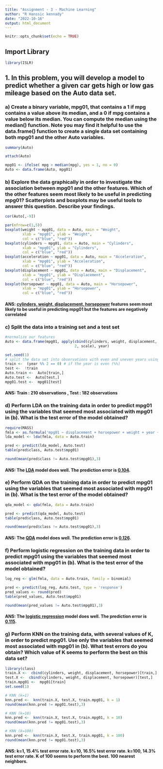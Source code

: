 ```yaml
---
title: "Assignment - 3 - Machine Learning"
author: "R Hanssic kennady"
date: "2022-10-16"
output: html_document
---
```


```r
knitr::opts_chunk$set(echo = TRUE)
```

## Import Library

```r
library(ISLR)
```

## 1. In this problem, you will develop a model to predict whether a given car gets high or low gas mileage based on the Auto data set.

### a) Create a binary variable, mpg01, that contains a 1 if mpg contains a value above its median, and a 0 if mpg contains a value below its median. You can compute the median using the median() function. Note you may find it helpful to use the data.frame() function to create a single data set containing both mpg01 and the other Auto variables.

```r
summary(Auto)
```

```r
attach(Auto)
```

```r
mpg01 <- ifelse( mpg > median(mpg), yes = 1, no = 0)
Auto <- data.frame(Auto, mpg01)
```

### b) Explore the data graphically in order to investigate the association between mpg01 and the other features. Which of the other features seem most likely to be useful in predicting mpg01? Scatterplots and boxplots may be useful tools to answer this question. Describe your findings.

```r
cor(Auto[,-9])
```

```r
par(mfrow=c(1,5))
boxplot(weight ~ mpg01, data = Auto, main = "Weight", 
        xlab = "mpg01", ylab = "Weight",
        col = c("blue", "red"))
boxplot(cylinders ~ mpg01, data = Auto, main = "Cylinders", 
        xlab = "mpg01", ylab = "Cylinders",
        col = c("blue", "red"))
boxplot(acceleration ~ mpg01, data = Auto, main = "Acceleration", 
        xlab = "mpg01", ylab = "Acceleration",
        col = c("blue", "red"))
boxplot(displacement ~ mpg01, data = Auto, main = "Displacement", 
        xlab = "mpg01", ylab = "Displacement",
        col = c("blue", "red"))
boxplot(horsepower ~ mpg01, data = Auto, main = "Horsepower", 
        xlab = "mpg01", ylab = "Horsepower",
        col = c("blue", "red"))
```

#### ANS: [**cylinders, weight, displacement, horsepower**]{.underline} features seem most likely to be useful in predicting mpg01 but the features are negatively correlated

### c) Split the data into a training set and a test set

```r
#normalize our features
Auto <- data.frame(mpg01, apply(cbind(cylinders, weight, displacement, horsepower, acceleration), 
                                2, scale), year)
```

```r
set.seed(1)
# split the data set into observations with even and uneven years using %% operator
train <-  (year %% 2 == 0) # if the year is even (%%)
test <-  !train
Auto.train <-  Auto[train,]
Auto.test <-  Auto[test,]
mpg01.test <-  mpg01[test]
```

#### ANS: Train : 210 observations , Test : 182 observations

### d) Perform LDA on the training data in order to predict mpg01 using the variables that seemed most associated with mpg01 in (b). What is the test error of the model obtained?

```r
require(MASS)
fmla <- as.formula('mpg01 ~ displacement + horsepower + weight + year + cylinders')
lda_model <- lda(fmla, data = Auto.train)

pred <- predict(lda_model, Auto.test)
table(pred$class, Auto.test$mpg01)
```

```r
round(mean(pred$class != Auto.test$mpg01),3)
```

#### ANS: The [LDA]{.underline} model does well. The prediction error is [0.104]{.underline}.

### e) Perform QDA on the training data in order to predict mpg01 using the variables that seemed most associated with mpg01 in (b). What is the test error of the model obtained?

```r
qda_model <- qda(fmla, data = Auto.train)

pred <- predict(qda_model, Auto.test)
table(pred$class, Auto.test$mpg01)
```

```r
round(mean(pred$class != Auto.test$mpg01),3)
```

#### ANS: The [QDA]{.underline} model does well. The prediction error is [0.126]{.underline}.

### f) Perform logistic regression on the training data in order to predict mpg01 using the variables that seemed most associated with mpg01 in (b). What is the test error of the model obtained?

```r
log_reg <- glm(fmla, data = Auto.train, family = binomial)

pred <- predict(log_reg, Auto.test, type = 'response')
pred_values <- round(pred)
table(pred_values, Auto.test$mpg01)
```

```r
round(mean(pred_values != Auto.test$mpg01),3)
```

#### ANS: The [logistic regression]{.underline} model does well. The prediction error is [0.115]{.underline}.

### g) Perform KNN on the training data, with several values of K, in order to predict mpg01. Use only the variables that seemed most associated with mpg01 in (b). What test errors do you obtain? Which value of K seems to perform the best on this data set?

```r
library(class)
train.X <-  cbind(cylinders, weight, displacement, horsepower)[train,]
test.X <-  cbind(cylinders, weight, displacement, horsepower)[test,]
train.mpg01 <-  mpg01[train]
set.seed(1)

# KNN (k=1)
knn.pred <-  knn(train.X, test.X, train.mpg01, k = 1)
round(mean(knn.pred != mpg01.test),3)
```

```r
# KNN (k=10)
knn.pred <-  knn(train.X, test.X, train.mpg01, k = 10)
round(mean(knn.pred != mpg01.test),3)
```

```r
# KNN (k=100)
knn.pred <-  knn(train.X, test.X, train.mpg01, k = 100)
round(mean(knn.pred != mpg01.test),3)
```

#### ANS: k=1, 15.4% test error rate. k=10, 16.5% test error rate. k=100, 14.3% test error rate. K of 100 seems to perform the best. 100 nearest neighbors.
